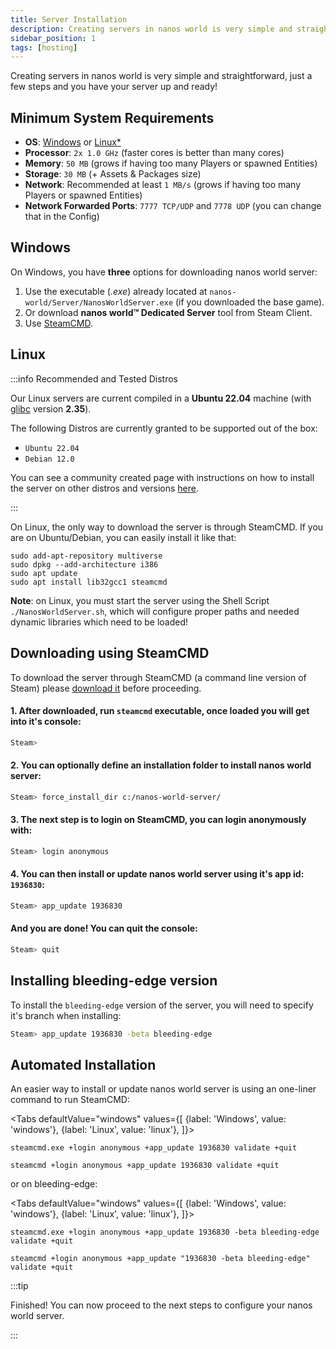 ```yaml
---
title: Server Installation
description: Creating servers in nanos world is very simple and straightforward, just a few steps and you have your server up and ready!
sidebar_position: 1
tags: [hosting]
---
```




Creating servers in nanos world is very simple and straightforward, just a few steps and you have your server up and ready!

## Minimum System Requirements

* **OS**: [Windows](#windows) or [Linux*](#linux)
* **Processor**: `2x 1.0 GHz` (faster cores is better than many cores)
* **Memory**: `50 MB` (grows if having too many Players or spawned Entities)
* **Storage**: `30 MB` (+ Assets & Packages size)
* **Network**: Recommended at least `1 MB/s` (grows if having too many Players or spawned Entities)
* **Network Forwarded Ports**: `7777 TCP/UDP` and `7778 UDP` (you can change that in the Config)


## Windows

On Windows, you have **three** options for downloading nanos world server:

1. Use the executable (*.exe*) already located at `nanos-world/Server/NanosWorldServer.exe` (if you downloaded the base game).
2. Or download **nanos world™ Dedicated Server** tool from Steam Client.
3. Use [SteamCMD](#steamcmd).


## Linux

:::info Recommended and Tested Distros

Our Linux servers are current compiled in a **Ubuntu 22.04** machine (with [glibc](https://sourceware.org/glibc/wiki/Glibc%20Timeline) version **2.35**).

The following Distros are currently granted to be supported out of the box:

- `Ubuntu 22.04`
- `Debian 12.0`

You can see a community created page with instructions on how to install the server on other distros and versions [here](server-linux-arm).

:::


On Linux, the only way to download the server is through SteamCMD. If you are on Ubuntu/Debian, you can easily install it like that:

```shell
sudo add-apt-repository multiverse
sudo dpkg --add-architecture i386
sudo apt update
sudo apt install lib32gcc1 steamcmd
```

**Note**: on Linux, you must start the server using the Shell Script `./NanosWorldServer.sh`, which will configure proper paths and needed dynamic libraries which need to be loaded!


## Downloading using SteamCMD

To download the server through SteamCMD (a command line version of Steam) please [download it](https://developer.valvesoftware.com/wiki/SteamCMD#Downloading_SteamCMD) before proceeding.


#### 1. After downloaded, run `steamcmd` executable, once loaded you will get into it's console:

```bash
Steam>
```

#### 2. You can optionally define an installation folder to install nanos world server:

```bash
Steam> force_install_dir c:/nanos-world-server/
```

#### 3. The next step is to login on SteamCMD, you can login anonymously with:

```bash
Steam> login anonymous
```

#### 4. You can then install or update nanos world server using it's app id: `1936830`:

```bash
Steam> app_update 1936830
```

#### And you are done! You can quit the console:

```bash
Steam> quit
```


## Installing bleeding-edge version

To install the `bleeding-edge` version of the server, you will need to specify it's branch when installing:

```bash
Steam> app_update 1936830 -beta bleeding-edge
```


## Automated Installation

An easier way to install or update nanos world server is using an one-liner command to run SteamCMD:

<Tabs
  defaultValue="windows"
  values={[
    {label: 'Windows', value: 'windows'},
    {label: 'Linux', value: 'linux'},
  ]}>
  <TabItem value="windows">

```shell
steamcmd.exe +login anonymous +app_update 1936830 validate +quit
```

  </TabItem>
  <TabItem value="linux">

```shell
steamcmd +login anonymous +app_update 1936830 validate +quit
```

  </TabItem>
</Tabs>

or on bleeding-edge:

<Tabs
  defaultValue="windows"
  values={[
    {label: 'Windows', value: 'windows'},
    {label: 'Linux', value: 'linux'},
  ]}>
  <TabItem value="windows">

```shell
steamcmd.exe +login anonymous +app_update 1936830 -beta bleeding-edge validate +quit
```

  </TabItem>
  <TabItem value="linux">

```shell
steamcmd +login anonymous +app_update "1936830 -beta bleeding-edge" validate +quit
```

  </TabItem>
</Tabs>


:::tip

Finished! You can now proceed to the next steps to configure your nanos world server.

:::